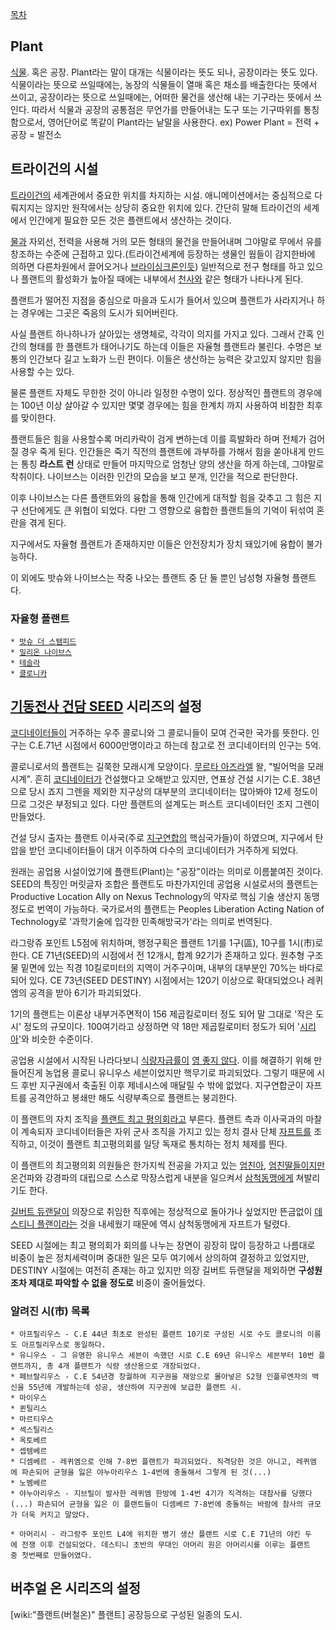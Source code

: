 [[목차]]

==  Plant == 
[[식물]]. 혹은 공장.
Plant라는 말이 대개는 식물이라는 뜻도 되나, 공장이라는 뜻도 있다.
식물이라는 뜻으로 쓰일때에는, 농장의 식물들이 열매 혹은 채소를 배출한다는 뜻에서 쓰이고,
공장이라는 뜻으로 쓰일때에는, 어떠한 물건을 생산해 내는 기구라는 뜻에서 쓰인다.
따라서 식물과 공장의 공통점은 무언가를 만들어내는 도구 또는 기구따위를 통칭함으로서, 영어단어로 똑같이 Plant라는 낱말을 사용한다.
ex) Power Plant = 전력 + 공장 = 발전소

== 트라이건의 시설 ==
[[트라이건]]의 세계관에서 중요한 위치를 차지하는 시설. 애니메이션에서는 중심적으로 다뤄지지는 않지만 원작에서는 상당히 중요한 위치에 있다. 간단히 말해 트라이건의 세계에서 인간에게 필요한 모든 것은 플랜트에서 생산하는 것이다.

[[물]]과 자외선, 전력을 사용해 거의 모든 형태의 물건을 만들어내며 그야말로 무에서 유를 창조하는 수준에 근접하고 있다.(트라이건세계에 등장하는 생물인 웜들이 감지한바에 의하면 다른차원에서 끌어오거나 [[브라이싱크론]]인듯) 일반적으로 전구 형태를 하고 있으나 플랜트의 활성화가 높아질 때에는 내부에서 [[천사]]와 같은 형태가 나타나게 된다.

플랜트가 떨어진 지점을 중심으로 마을과 도시가 들어서 있으며 플랜트가 사라지거나 하는 경우에는 그곳은 죽음의 도시가 되어버린다.

사실 플랜트 하나하나가 살아있는 생명체로, 각각이 의지를 가지고 있다. 그래서 간혹 인간의 형태를 한 플랜트가 태어나기도 하는데 이들은 자율형 플랜트라 불린다. 수명은 보통의 인간보다 길고 노화가 느린 편이다. 이들은 생산하는 능력은 갖고있지 않지만 힘을 사용할 수는 있다. 

물론 플랜트 자체도 무한한 것이 아니라 일정한 수명이 있다. 정상적인 플랜트의 경우에는 100년 이상 살아갈 수 있지만 몇몇 경우에는 힘을 한계치 까지 사용하여 비참한 최후를 맞이한다.

플랜트들은 힘을 사용할수록 머리카락이 검게 변하는데 이를 흑발화라 하며 전체가 검어질 경우 죽게 된다. 인간들은 죽기 직전의 플랜트에 과부하를 가해서 힘을 쏟아내게 만드는 통칭 '''라스트 런''' 상태로 만들어 마지막으로 엄청난 양의 생산을 하게 하는데, 그야말로 착취이다. 나이브스는 이러한 인간의 모습을 보고 분개, 인간을 적으로 판단한다.

이후 나이브스는 다른 플랜트와의 융합을 통해 인간에게 대적할 힘을 갖추고 그 힘은 지구 선단에게도 큰 위협이 되었다. 다만 그 영향으로 융합한 플랜트들의 기억이 뒤섞여 혼란을 겪게 된다.

지구에서도 자율형 플랜트가 존재하지만 이들은 안전장치가 장치 돼있기에 융합이 불가능하다.

이 외에도 밧슈와 나이브스는 작중 나오는 플랜트 중 단 둘 뿐인 남성형 자율형 플랜트다.

=== 자율형 플랜트 ===
 * [[밧슈 더 스탬피드]]
 * [[밀리온 나이브스]]
 * [[테슬라]]
 * [[클로니카]]

== [[기동전사 건담 SEED]] 시리즈의 설정 ==
[[코디네이터]]들이 거주하는 우주 콜로니와 그 콜로니들이 모여 건국한 국가를 뜻한다. 인구는 C.E.71년 시점에서 6000만명이라고 하는데 참고로 전 코디네이터의 인구는 5억.

콜로니로서의 플랜트는 길쭉한 모래시계 모양이다. [[무르타 아즈라엘]] 왈, "빌어먹을 모래시계". 흔히 [[코디네이터]]가 건설했다고 오해받고 있지만, 연표상 건설 시기는 C.E. 38년으로 당시 죠지 그렌을 제외한 지구상의 대부분의 코디네이터는 많아봐야 12세 정도이므로 그것은 부정되고 있다. 다만 플랜트의 설계도는 퍼스트 코디네이터인 조지 그렌이 만들었다.

건설 당시 출자는 플랜트 이사국(주로 [[지구연합]]의 핵심국가들)이 하였으며, 지구에서 탄압을 받던 코디네이터들이 대거 이주하여 다수의 코디네이터가 거주하게 되었다.

원래는 공업용 시설이었기에 플랜트(Plant)는 "공장"이라는 의미로 이름붙여진 것이다. SEED의 특징인 머릿글자 조합은 플랜트도 마찬가지인데 공업용 시설로서의 플랜트는 Productive Location Ally on Nexus Technology의 약자로 핵심 기술 생산지 동맹 정도로 번역이 가능하다. 국가로서의 플랜트는 Peoples Liberation Acting Nation of Technology로 '과학기술에 입각한 민족해방국가'라는 의미로 번역된다. 

라그랑쥬 포인트 L5점에 위치하며, 행정구획은 플랜트 1기를 1구(區), 10구를 1시(市)로 한다. CE 71년(SEED)의 시점에서 전 12개시, 합계 92기가 존재하고 있다. 원추형 구조물 밑면에 있는 직경 10킬로미터의 지역이 거주구이며, 내부의 대부분인 70%는 바다로 되어 있다. CE 73년(SEED DESTINY) 시점에서는 120기 이상으로 확대되었으나 레퀴엠의 공격을 받아 6기가 파괴되었다.

1기의 플랜트는 이론상 내부거주면적이 156 제곱킬로미터 정도 되어 말 그대로  '작은 도시' 정도의 규모이다. 100여기라고 상정하면 약 18만 제곱킬로미터 정도가 되어 '[[시리아]]'와 비슷한 수준이다.

공업용 시설에서 시작된 나라다보니 [[식량자급률]]이 [[영 좋지 않다]]. 이를 해결하기 위해 만들어진게 농업용 콜로니 유니우스 세븐이었지만 핵무기로 파괴되었다. 그렇기 때문에 시드 후반 지구권에서 축출된 이후 제네시스에 매달릴 수 밖에 없었다. 지구연합군이 자프트를 공격안하고 봉쇄만 해도 식량부족으로 플랜트는 붕괴한다.

이 플랜트의 자치 조직을 [[플랜트 최고 평의회]]라고 부른다. 플랜트 측과 이사국과의 마찰이 계속되자 코디네이터들은 자위 군사 조직을 가지고 있는 정치 결사 단체 [[자프트]]를 조직하고, 이것이 플랜트 최고평의회를 일당 독재로 통치하는 정치 체제를 띈다.

이 플랜트의 최고평의회 의원들은 한가지씩 전공을 가지고 있는 [[엄친아]], [[엄친딸]]들이지만 온건파와 강경파의 대립으로 스스로 막장스럽게 내분을 일으켜서 [[삼척동맹]]에게 쳐발리기도 한다.

[[길버트 듀랜달]]이 의장으로 취임한 직후에는 정상적으로 돌아가나 싶었지만 뜬금없이 [[데스티니 플랜]]이라는 것을 내세웠기 때문에 역시 삼척동맹에게 자프트가 털렸다.

SEED 시절에는 최고 평의회가 회의를 나누는 장면이 굉장히 많이 등장하고 나름대로 비중이 높은 정치세력이며 중대한 일은 모두 여기에서 상의하여 결정하고 있었지만, DESTINY 시절에는 여전히 존재는 하고 있지만 의장 길버트 듀랜달을 제외하면 '''구성원조차 제대로 파악할 수 없을 정도로''' 비중이 줄어들었다. 

=== 알려진 시(市) 목록 ===
 * 아프릴리우스 - C.E 44년 최초로 완성된 플랜트 10기로 구성된 시로 수도 콜로니의 이름도 아프릴리우스로 동일하다.
 * 유니우스 - 그 유명한 유니우스 세븐이 속했던 시로 C.E 69년 유니우스 세븐부터 10번 플랜트까지, 총 4개 플랜트가 식량 생산용으로 개장되었다.
 * 페브랄리우스 - C.E 54년경 창궐하여 지구권을 재앙으로 몰아넣은 S2형 인플루엔자의 백신을 55년에 개발하는데 성공, 생산하여 지구권에 보급한 플랜트 시.
 * 마이우스
 * 퀸틸리스
 * 마르티우스
 * 섹스틸리스
 * 옥토베르
 * 셉템베르
 * 디셈베르 - 레퀴엠으로 인해 7-8번 플랜트가 파괴되었다. 직격당한 것은 아니고, 레퀴엠에 파손되어 균형을 잃은 야누아리우스 1-4번에 충돌해서 그렇게 된 것(...)
 * 노벰베르
 * 야누아리우스 - 지브릴이 발사한 레퀴엠 한방에 1-4번 4기가 직격하는 대참사를 당했다(...) 파손되어 균형을 잃은 이 플랜트들이 디셈베르 7-8번에 충돌하는 바람에 참사의 규모가 더욱 커지고 말았다.

 * 아머리시 - 라그랑주 포인트 L4에 위치한 병기 생산 플랜트 시로 C.E 71년의 야킨 두에 전쟁 이후 건설되었다. 데스티니 초반의 무대인 아머리 원은 아머리시를 이루는 플랜트중 첫번째로 만들어였다.

== 버추얼 온 시리즈의 설정 ==
[wiki:"플랜트(버철온)" 플랜트] 공장등으로 구성된 일종의 도시.
